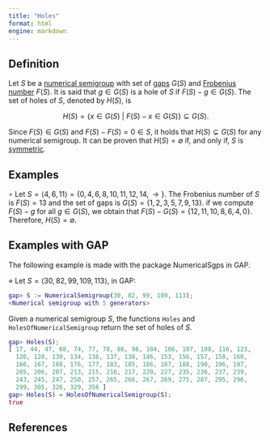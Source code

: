 ```yaml
---
title: "Holes"
format: html
engine: markdown
---
```


<!--  -->

## Definition

Let $S$ be a [numerical semigroup](Numerical-semigroup.qmd) with set of [gaps](Gaps.qmd) $G(S)$ and [Frobenius number](Frobenius-number.qmd) $F(S)$. It is said that $g \in G(S)$ is a hole of $S$ if $F(S) - g \in G(S)$. The set of holes of $S$, denoted by $H(S)$, is

$$
H(S) = \{x \in G(S) ~ | ~ F(S) - x \in G(S)\} \subseteq G(S).
$$

Since $F(S) \in G(S)$ and $F(S) - F(S) = 0 \in S$, it holds that $H(S) \subsetneq G(S)$ for any numerical semigroup. It can be proven that $H(S) = \emptyset$ if, and only if, $S$ is [symmetric](../Families-NS/Symmetric.qmd).

## Examples

$\circ$ Let $S = \langle 4, 6, 11 \rangle = \{0, 4, 6, 8, 10, 11, 12, 14, \rightarrow\}$. The Frobenius number of $S$ is $F(S) = 13$ and the set of gaps is $G(S) = \{1, 2, 3, 5, 7, 9, 13\}$. if we compute $F(S) - g$ for all $g \in G(S)$, we obtain that $F(S) - G(S) = \{12, 11, 10, 8, 6, 4, 0\}$. Therefore, $H(S) = \emptyset$.

## Examples with GAP

The following example is made with the package NumericalSgps in GAP.

$\diamond$ Let $S = \langle 30, 82, 99, 109, 113 \rangle$, in GAP:

``` gap
gap> S := NumericalSemigroup(30, 82, 99, 109, 113);
<Numerical semigroup with 5 generators>
```

Given a numerical semigroup $S$, the functions `Holes` and `HolesOfNumericalSemigroup` return the set of holes of $S$.

``` gap
gap> Holes(S);
[ 17, 44, 47, 68, 74, 77, 78, 86, 98, 104, 106, 107, 108, 116, 123,
  126, 128, 130, 134, 136, 137, 138, 146, 153, 156, 157, 158, 160,
  166, 167, 168, 176, 177, 183, 185, 186, 187, 188, 190, 196, 197,
  205, 206, 207, 213, 215, 216, 217, 220, 227, 235, 236, 237, 239,
  243, 245, 247, 250, 257, 265, 266, 267, 269, 275, 287, 295, 296,
  299, 305, 326, 329, 356 ]
gap> Holes(S) = HolesOfNumericalSemigroup(S);
true
```

## References

